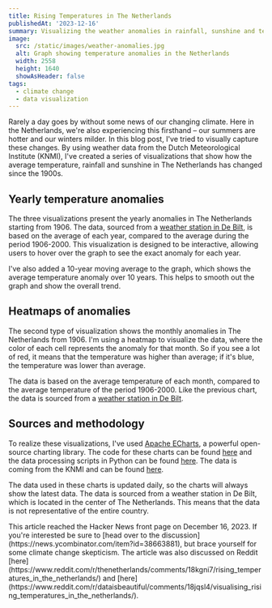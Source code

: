 ```yaml
---
title: Rising Temperatures in The Netherlands
publishedAt: '2023-12-16'
summary: Visualizing the weather anomalies in rainfall, sunshine and temperature in the Netherlands using data from the Dutch Meteorological Institute (KNMI).
image:
  src: /static/images/weather-anomalies.jpg
  alt: Graph showing temperature anomalies in the Netherlands
  width: 2558
  height: 1640
  showAsHeader: false
tags:
  - climate change
  - data visualization
---
```


Rarely a day goes by without some news of our changing climate. Here in the Netherlands, we're also experiencing this firsthand – our summers are hotter and our winters milder. In this blog post, I've tried to visually capture these changes. By using weather data from the Dutch Meteorological Institute (KNMI), I've created a series of visualizations that show how the average temperature, rainfall and sunshine in The Netherlands has changed since the 1900s.

## Yearly temperature anomalies

The three visualizations present the yearly anomalies in The Netherlands starting from 1906. The data, sourced from a [weather station in De Bilt](https://www.knmi.nl/over-het-knmi/nieuws/120-jaar-weerstation-de-bilt), is based on the average of each year, compared to the average during the period 1906-2000. This visualization is designed to be interactive, allowing users to hover over the graph to see the exact anomaly for each year.

I've also added a 10-year moving average to the graph, which shows the average temperature anomaly over 10 years. This helps to smooth out the graph and show the overall trend.

<Anomaly type="temperature" />

<Anomaly type="rain" />

<Anomaly type="sunshine" />

## Heatmaps of anomalies

The second type of visualization shows the monthly anomalies in The Netherlands from 1906. I'm using a heatmap to visualize the data, where the color of each cell represents the anomaly for that month. So if you see a lot of red, it means that the temperature was higher than average; if it's blue, the temperature was lower than average.

The data is based on the average temperature of each month, compared to the average temperature of the period 1906-2000. Like the previous chart, the data is sourced from a [weather station in De Bilt](https://www.knmi.nl/over-het-knmi/nieuws/120-jaar-weerstation-de-bilt).

<Heatmap type="temperature" />

<Heatmap type="rain" />

<Heatmap type="sunshine" />

## Sources and methodology

To realize these visualizations, I've used [Apache ECharts](https://echarts.apache.org/en/index.html), a powerful open-source charting library. The code for these charts can be found [here](https://github.com/vnglst/koenvangilst.nl/tree/main/app/blog/rising-temperatures) and the data processing scripts in Python can be found [here](https://github.com/vnglst/dutch-climate-data/blob/main). The data is coming from the KNMI and can be found [here](https://cdn.knmi.nl/knmi/map/page/klimatologie/gegevens/daggegevens/etmgeg_260.zip).

The data used in these charts is updated daily, so the charts will always show the latest data. The data is sourced from a weather station in De Bilt, which is located in the center of The Netherlands. This means that the data is not representative of the entire country.

<Disclaimer>
  This article reached the Hacker News front page on December 16, 2023. If you're interested be sure to 
  [head over to the discussion](https://news.ycombinator.com/item?id=38663881), but brace yourself for some climate change skepticism. The article was also discussed on Reddit [here](https://www.reddit.com/r/thenetherlands/comments/18kgni7/rising_temperatures_in_the_netherlands/) and [here](https://www.reddit.com/r/dataisbeautiful/comments/18jqsl4/visualising_rising_temperatures_in_the_netherlands/).
</Disclaimer>

